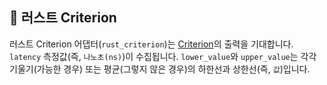 
## 🦀 러스트 Criterion

러스트 Criterion 어댑터(`rust_criterion`)는 [Criterion](https://github.com/bheisler/criterion.rs)의 출력을 기대합니다.
`latency` 측정값(즉, `나노초(ns)`)이 수집됩니다.
`lower_value`와 `upper_value`는 각각 기울기(가능한 경우) 또는 평균(그렇지 않은 경우)의 하한선과 상한선(즉, `값`)입니다.

<CargoRustCriterion />